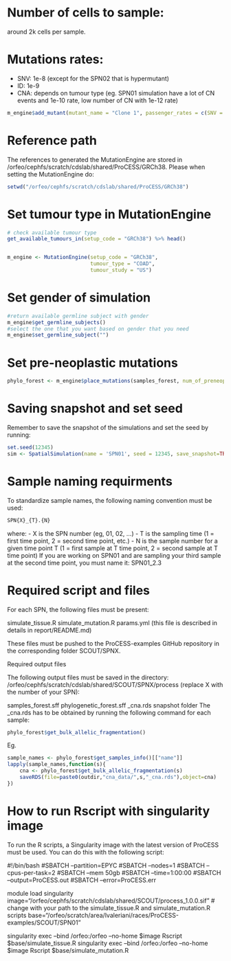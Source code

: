# Number of cells to sample: 
around 2k cells per sample.
 
# Mutations rates:
- SNV: 1e-8 (except for the SPN02 that is hypermutant)
- ID: 1e-9
- CNA: depends on tumour type (eg. SPN01 simulation have a lot of CN events and 1e-10 rate, low number of CN with 1e-12 rate)

```r
m_engine$add_mutant(mutant_name = "Clone 1", passenger_rates = c(SNV = 1e-8, CNA = 1e-12, indel = 1e-9))
```

# Reference path
The references to generated the MutationEngine are stored in /orfeo/cephfs/scratch/cdslab/shared/ProCESS/GRCh38. 
Please when setting the MutationEngine do:
```r
setwd("/orfeo/cephfs/scratch/cdslab/shared/ProCESS/GRCh38")
```

# Set tumour type in MutationEngine
```r
# check available tumour type
get_available_tumours_in(setup_code = "GRCh38") %>% head()


m_engine <- MutationEngine(setup_code = "GRCh38",
                           tumour_type = "COAD",
                           tumour_study = "US")
```

# Set gender of simulation
```r
#return available germline subject with gender
m_engine$get_germline_subjects()
#select the one that you want based on gender that you need
m_engine$set_germline_subject("")
```

# Set pre-neoplastic mutations
```r
phylo_forest <- m_engine$place_mutations(samples_forest, num_of_preneoplatic_SNVs = 800, num_of_preneoplatic_indels = 200)
```

# Saving snapshot and set seed

Remember to save the snapshot of the simulations and set the seed by running:
```r
set.seed(12345)
sim <- SpatialSimulation(name = 'SPN01', seed = 12345, save_snapshot=TRUE)
```

# Sample naming requirments
To standardize sample names, the following naming convention must be used:
```r
SPN{X}_{T}.{N}
```

where:
- X is the SPN number (eg, 01, 02, ...)
- T is the sampling time (1 = first time point, 2 = second time point, etc.)
- N is the sample number for a given time point T (1 = first sample at T time point, 2 = second sample at T time point)
If you are working on SPN01 and are sampling your third sample at the second time point, you must name it: SPN01_2.3

# Required script and files

For each SPN, the following files must be present:

simulate_tissue.R
simulate_mutation.R
params.yml (this file is described in details in report/README.md)

These files must be pushed to the ProCESS-examples GitHub repository in the corresponding folder SCOUT/SPNX.

Required output files

The following output files must be saved in the directory: /orfeo/cephfs/scratch/cdslab/shared/SCOUT/SPNX/process (replace X with the number of your SPN):

samples_forest.sff
phylogenetic_forest.sff
<sample>_cna.rds
snapshot folder
The <sample>_cna.rds has to be obtained by running the following command for each sample:
```r
phylo_forest$get_bulk_allelic_fragmentation()
```

Eg.
```r
sample_names <- phylo_forest$get_samples_info()[["name"]]
lapply(sample_names,function(s){
    cna <- phylo_forest$get_bulk_allelic_fragmentation(s)
    saveRDS(file=paste0(outdir,"cna_data/",s,"_cna.rds"),object=cna)
})
```

# How to run Rscript with singularity image

To run the R scripts, a Singularity image with the latest version of ProCESS must be used. You can do this with the following script:

#!/bin/bash
#SBATCH --partition=EPYC
#SBATCH --nodes=1
#SBATCH --cpus-per-task=2
#SBATCH --mem 50gb
#SBATCH --time=1:00:00
#SBATCH --output=ProCESS.out
#SBATCH --error=ProCESS.err

module load singularity
image="/orfeo/cephfs/scratch/cdslab/shared/SCOUT/process_1.0.0.sif"
# change with your path to the simulate_tissue.R and simulate_mutation.R scripts
base="/orfeo/scratch/area/lvaleriani/races/ProCESS-examples/SCOUT/SPN01"

singularity exec --bind /orfeo:/orfeo --no-home $image Rscript $base/simulate_tissue.R
singularity exec --bind /orfeo:/orfeo --no-home $image Rscript $base/simulate_mutation.R





